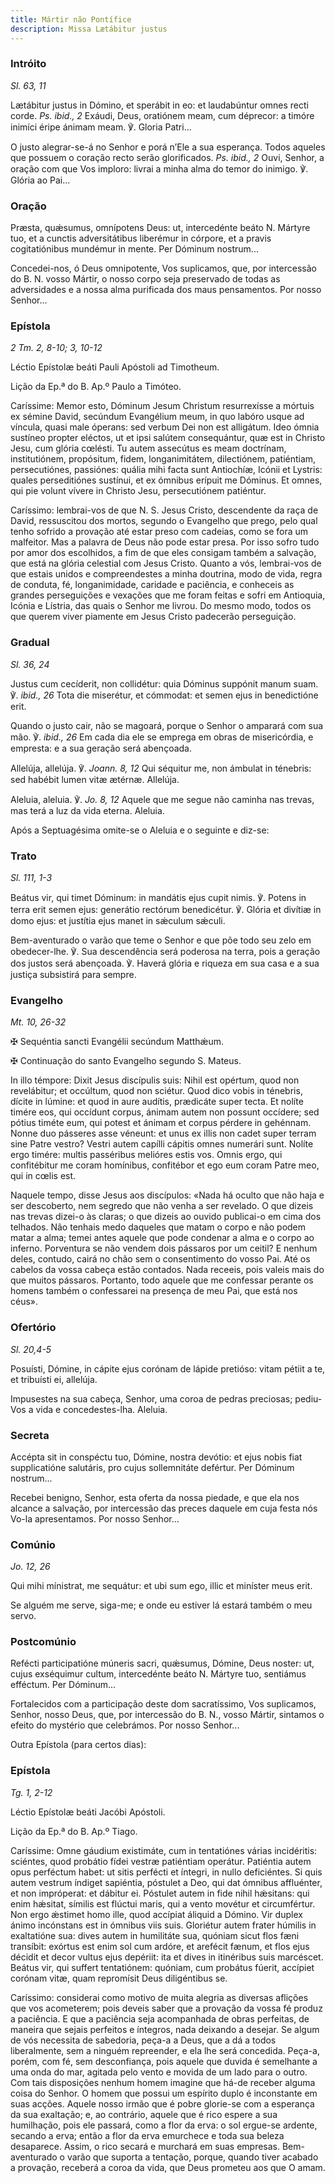 ```yaml
---
title: Mártir não Pontífice
description: Missa Lætábitur justus
---
```


### Intróito

<em>Sl. 63, 11</em>

<div class="side-by-side not-content">

Lætábitur justus in Dómino, et sperábit in eo: et laudabúntur omnes recti corde. <em>Ps. ibid., 2</em> Exáudi, Deus, oratiónem meam, cum déprecor: a timóre inimíci éripe ánimam meam. ℣. Gloria Patri...

O justo alegrar-se-á no Senhor e porá n’Ele a sua esperança. Todos aqueles que possuem o coração recto serão glorificados. <em>Ps. ibid., 2</em> Ouvi, Senhor, a oração com que Vos imploro: livrai a minha alma do temor do inimigo. ℣. Glória ao Pai...

</div>

### Oração

<div class="side-by-side not-content">

Præsta, quǽsumus, omnípotens Deus: ut, intercedénte beáto <span class="text-red-500">N.</span> Mártyre tuo, et a cunctis adversitátibus liberémur in córpore, et a pravis cogitatiónibus mundémur in mente. Per Dóminum nostrum...

Concedei-nos, ó Deus omnipotente, Vos suplicamos, que, por intercessão do B. <span class="text-red-500">N.</span> vosso Mártir, o nosso corpo seja preservado de todas as adversidades e a nossa alma purificada dos maus pensamentos. Por nosso Senhor...

</div>

### Epístola

<em>2 Tm. 2, 8-10; 3, 10-12</em>

<div class="side-by-side not-content">

Léctio Epístolæ beáti Pauli Apóstoli ad Timotheum.

Lição da Ep.ª do B. Ap.º Paulo a Timóteo.

Caríssime: Memor esto, Dóminum Jesum Christum resurrexísse a mórtuis ex sémine David, secúndum Evangélium meum, in quo labóro usque ad víncula, quasi male óperans: sed verbum Dei non est alligátum. Ideo ómnia sustíneo propter eléctos, ut et ipsi salútem consequántur, quæ est in Christo Jesu, cum glória cœlésti. Tu autem assecútus es meam doctrínam, institutiónem, propósitum, fidem, longanimitátem, dilectiónem, patiéntiam, persecutiónes, passiónes: quália mihi facta sunt Antiochíæ, Icónii et Lystris: quales perseditiónes sustínui, et ex ómnibus erípuit me Dóminus. Et omnes, qui pie volunt vívere in Christo Jesu, persecutiónem patiéntur.

Caríssimo: lembrai-vos de que N. S. Jesus Cristo, descendente da raça de David, ressuscitou dos mortos, segundo o Evangelho que prego, pelo qual tenho sofrido a provação até estar preso com cadeias, como se fora um malfeitor. Mas a palavra de Deus não pode estar presa. Por isso sofro tudo por amor dos escolhidos, a fim de que eles consigam também a salvação, que está na glória celestial com Jesus Cristo. Quanto a vós, lembrai-vos de que estais unidos e compreendestes a minha doutrina, modo de vida, regra de conduta, fé, longanimidade, caridade e paciência, e conheceis as grandes perseguições e vexações que me foram feitas e sofri em Antioquia, Icónia e Lístria, das quais o Senhor me livrou. Do mesmo modo, todos os que querem viver piamente em Jesus Cristo padecerão perseguição.

</div>

### Gradual

<em>Sl. 36, 24</em>

<div class="side-by-side not-content">

Justus cum cecíderit, non collidétur: quia Dóminus suppónit manum suam. ℣. <em>ibid., 26</em> Tota die miserétur, et cómmodat: et semen ejus in benedictióne erit.

Quando o justo cair, não se magoará, porque o Senhor o amparará com sua mão. ℣. <em>ibid., 26</em> Em cada dia ele se emprega em obras de misericórdia, e empresta: e a sua geração será abençoada.

Allelúja, allelúja. ℣. <em>Joann. 8, 12</em> Qui séquitur me, non ámbulat in ténebris: sed habébit lumen vitæ ætérnæ. Allelúja.

Aleluia, aleluia. ℣. <em>Jo. 8, 12</em> Aquele que me segue não caminha nas trevas, mas terá a luz da vida eterna. Aleluia.

</div>

<aside>Após a Septuagésima omite-se o Aleluia e o seguinte e diz-se:</aside>

### Trato

<em>Sl. 111, 1-3</em>

<div class="side-by-side not-content">

Beátus vir, qui timet Dóminum: in mandátis ejus cupit nimis. ℣. Potens in terra erit semen ejus: generátio rectórum benedicétur. ℣. Glória et divítiæ in domo ejus: et justítia ejus manet in sǽculum sǽculi.

Bem-aventurado o varão que teme o Senhor e que põe todo seu zelo em obedecer-lhe. ℣. Sua descendência será poderosa na terra, pois a geração dos justos será abençoada. ℣. Haverá glória e riqueza em sua casa e a sua justiça subsistirá para sempre.

</div>

### Evangelho

<em>Mt. 10, 26-32</em>

<div class="side-by-side not-content">

<span class="cross text-red-500">✠</span> Sequéntia sancti Evangélii secúndum Matthǽum.

<span class="cross text-red-500">✠</span> Continuação do santo Evangelho segundo S. Mateus.

In illo témpore: Dixit Jesus discípulis suis: Nihil est opértum, quod non revelábitur; et occúltum, quod non sciétur. Quod dico vobis in ténebris, dícite in lúmine: et quod in aure audítis, prædicáte super tecta. Et nolíte timére eos, qui occídunt corpus, ánimam autem non possunt occídere; sed pótius timéte eum, qui potest et ánimam et corpus pérdere in gehénnam. Nonne duo pásseres asse véneunt: et unus ex illis non cadet super terram sine Patre vestro? Vestri autem capílli cápitis omnes numerári sunt. Nolíte ergo timére: multis passéribus melióres estis vos. Omnis ergo, qui confitébitur me coram homínibus, confitébor et ego eum coram Patre meo, qui in cœlis est.

Naquele tempo, disse Jesus aos discípulos: «Nada há oculto que não haja e ser descoberto, nem segredo que não venha a ser revelado. O que dizeis nas trevas dizei-o às claras; o que dizeis ao ouvido publicai-o em cima dos telhados. Não tenhais medo daqueles que matam o corpo e não podem matar a alma; temei antes aquele que pode condenar a alma e o corpo ao inferno. Porventura se não vendem dois pássaros por um ceitil? E nenhum deles, contudo, cairá no chão sem o consentimento do vosso Pai. Até os cabelos da vossa cabeça estão contados. Nada receeis, pois valeis mais do que muitos pássaros. Portanto, todo aquele que me confessar perante os homens também o confessarei na presença de meu Pai, que está nos céus».

</div>

### Ofertório

<em>Sl. 20,4-5</em>

<div class="side-by-side not-content">

Posuísti, Dómine, in cápite ejus corónam de lápide pretióso: vitam pétiit a te, et tribuísti ei, allelúja.

Impusestes na sua cabeça, Senhor, uma coroa de pedras preciosas; pediu-Vos a vida e concedestes-lha. Aleluia.

</div>

### Secreta

<div class="side-by-side not-content">

Accépta sit in conspéctu tuo, Dómine, nostra devótio: et ejus nobis fiat supplicatióne salutáris, pro cujus sollemnitáte defértur. Per Dóminum nostrum...

Recebei benigno, Senhor, esta oferta da nossa piedade, e que ela nos alcance a salvação, por intercessão das preces daquele em cuja festa nós Vo-la apresentamos. Por nosso Senhor...

</div>

### Comúnio

<em>Jo. 12, 26</em>

<div class="side-by-side not-content">

Qui mihi mínistrat, me sequátur: et ubi sum ego, illic et miníster meus erit.

Se alguém me serve, siga-me; e onde eu estiver lá estará também o meu servo.

</div>

### Postcomúnio

<div class="side-by-side not-content">

Refécti participatióne múneris sacri, quǽsumus, Dómine, Deus noster: ut, cujus exséquimur cultum, intercedénte beáto <span class="text-red-500">N.</span> Mártyre tuo, sentiámus efféctum. Per Dóminum...

Fortalecidos com a participação deste dom sacratíssimo, Vos suplicamos, Senhor, nosso Deus, que, por intercessão do B. <span class="text-red-500">N.</span>, vosso Mártir, sintamos o efeito do mystério que celebrámos. Por nosso Senhor...

</div>

Outra Epístola (para certos dias):

### Epístola

<em>Tg. 1, 2-12</em>

<div class="side-by-side not-content">

Léctio Epístolæ beáti Jacóbi Apóstoli.

Lição da Ep.ª do B. Ap.º Tiago.

Caríssime: Omne gáudium existimáte, cum in tentatiónes várias incidéritis: sciéntes, quod probátio fídei vestræ patiéntiam operátur. Patiéntia autem opus perféctum habet: ut sitis perfécti et íntegri, in nullo deficiéntes. Si quis autem vestrum índiget sapiéntia, póstulet a Deo, qui dat ómnibus affluénter, et non impróperat: et dábitur ei. Póstulet autem in fide nihil hǽsitans: qui enim hǽsitat, símilis est flúctui maris, qui a vento movétur et circumfértur. Non ergo ǽstimet homo ille, quod accípiat áliquid a Dómino. Vir duplex ánimo incónstans est in ómnibus viis suis. Gloriétur autem frater húmilis in exaltatióne sua: dives autem in humilitáte sua, quóniam sicut flos fæni transíbit: exórtus est enim sol cum ardóre, et arefécit fænum, et flos ejus décidit et decor vultus ejus depériit: ita et dives in itinéribus suis marcéscet. Beátus vir, qui suffert tentatiónem: quóniam, cum probátus fúerit, accípiet corónam vitæ, quam repromísit Deus diligéntibus se.

Caríssimo: considerai como motivo de muita alegria as diversas aflições que vos acometerem; pois deveis saber que a provação da vossa fé produz a paciência. E que a paciência seja acompanhada de obras perfeitas, de maneira que sejais perfeitos e íntegros, nada deixando a desejar. Se algum de vós necessita de sabedoria, peça-a a Deus, que a dá a todos liberalmente, sem a ninguém repreender, e ela lhe será concedida. Peça-a, porém, com fé, sem desconfiança, pois aquele que duvida é semelhante a uma onda do mar, agitada pelo vento e movida de um lado para o outro. Com tais disposições nenhum homem imagine que há-de receber alguma coisa do Senhor. O homem que possui um espírito duplo é inconstante em suas acções. Aquele nosso irmão que é pobre glorie-se com a esperança da sua exaltação; e, ao contrário, aquele que é rico espere a sua humilhação, pois ele passará, como a flor da erva: o sol ergue-se ardente, secando a erva; então a flor da erva emurchece e toda sua beleza desaparece. Assim, o rico secará e murchará em suas empresas. Bem-aventurado o varão que suporta a tentação, porque, quando tiver acabado a provação, receberá a coroa da vida, que Deus prometeu aos que O amam.

</div>
